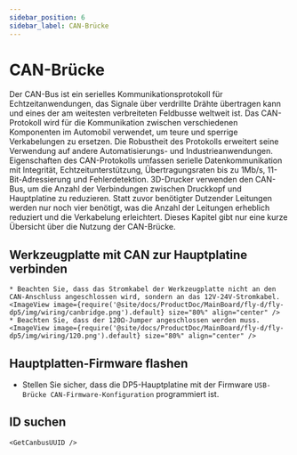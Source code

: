 ```yaml
---
sidebar_position: 6
sidebar_label: CAN-Brücke
---
```






# CAN-Brücke

Der CAN-Bus ist ein serielles Kommunikationsprotokoll für Echtzeitanwendungen, das Signale über verdrillte Drähte übertragen kann und eines der am weitesten verbreiteten Feldbusse weltweit ist. Das CAN-Protokoll wird für die Kommunikation zwischen verschiedenen Komponenten im Automobil verwendet, um teure und sperrige Verkabelungen zu ersetzen. Die Robustheit des Protokolls erweitert seine Verwendung auf andere Automatisierungs- und Industrieanwendungen. Eigenschaften des CAN-Protokolls umfassen serielle Datenkommunikation mit Integrität, Echtzeitunterstützung, Übertragungsraten bis zu 1Mb/s, 11-Bit-Adressierung und Fehlerdetektion.
3D-Drucker verwenden den CAN-Bus, um die Anzahl der Verbindungen zwischen Druckkopf und Hauptplatine zu reduzieren. Statt zuvor benötigter Dutzender Leitungen werden nur noch vier benötigt, was die Anzahl der Leitungen erheblich reduziert und die Verkabelung erleichtert.
Dieses Kapitel gibt nur eine kurze Übersicht über die Nutzung der CAN-Brücke.

## Werkzeugplatte mit CAN zur Hauptplatine verbinden

    * Beachten Sie, dass das Stromkabel der Werkzeugplatte nicht an den CAN-Anschluss angeschlossen wird, sondern an das 12V-24V-Stromkabel.
    <ImageView image={require('@site/docs/ProductDoc/MainBoard/fly-d/fly-dp5/img/wiring/canbridge.png').default} size="80%" align="center" />
    * Beachten Sie, dass der 120Ω-Jumper angeschlossen werden muss.
    <ImageView image={require('@site/docs/ProductDoc/MainBoard/fly-d/fly-dp5/img/wiring/120.png').default} size="80%" align="center" />

## Hauptplatten-Firmware flashen

* Stellen Sie sicher, dass die DP5-Hauptplatine mit der Firmware `USB-Brücke CAN-Firmware-Konfiguration` programmiert ist.


## ID suchen

    <GetCanbusUUID />